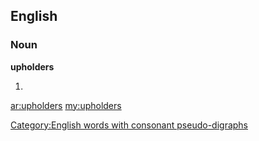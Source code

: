 ==English==

===Noun===
'''upholders'''

# {{plural of|[[upholder]]}}

[[Category:English words with consonant pseudo-digraphs]]

[[ar:upholders]]
[[my:upholders]]